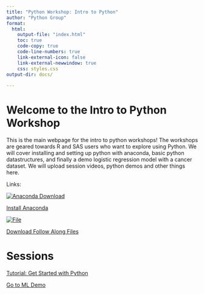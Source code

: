 ```yaml
---
title: "Python Workshop: Intro to Python"
author: "Python Group"
format: 
  html:
    output-file: "index.html"
    toc: true
    code-copy: true
    code-line-numbers: true
    link-external-icon: false
    link-external-newwindow: true
    css: styles.css
output-dir: docs/
    
---
```


# Welcome to the Intro to Python Workshop

This is the main webpage for the intro to python workshops! The workshops are geared towards R and SAS users who want to explore using Python. We will cover installing and setting up python with anaconda, basic python datastructures, and finally a demo logistic regression model with a cancer dataset. We will upload session videos, python demos and other things here. 

Links: 

<a href="https://www.anaconda.com/download/success" class="link-block">
    <img src="icons/anaconda_secondary_logo.svg" alt="Anaconda Download">
    <p>Install Anaconda</p>
</a> <a href="https://github.mskcc.org/Python-Workshop/Python-Workshop.github.io/tree/main/FollowAlong" class="link-block">
    <img src="icons/code.png" alt="File">
    <p>Download Follow Along Files</p>
</a>

# Sessions

<a href="session1/session1.html">Tutorial: Get Started with Python
  </a>
  
<a href="session3/session3.html">Go to ML Demo</a>

